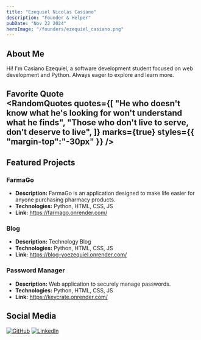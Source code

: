 ```yaml
---
title: "Ezequiel Nicolas Casiano"
description: "Founder & Helper"
pubDate: "Nov 22 2024"
heroImage: "/founders/ezequiel_casiano.png"
---
```


## About Me

Hi! I'm Casiano Ezequiel, a software development student focused on web development and Python. Always eager to explore and learn more.

**Favorite Quote**  
<RandomQuotes 
    quotes={[
        "He who doesn't know what he's looking for won't understand what he finds",
        "Those who don't live to serve, don't deserve to live",
    ]}
    marks={true}
    styles={{
        "margin-top":"-30px"
    }}
/>
---
## Featured Projects

### FarmaGo

-   **Description:** FarmaGo is an application designed to make life easier for anyone purchasing pharmacy products.
-   **Technologies:** Python, HTML, CSS, JS
-   **Link:** https://farmago.onrender.com/

### Blog

-   **Description:** Technology Blog
-   **Technologies:** Python, HTML, CSS, JS
-   **Link:** https://blog-yoezequiel.onrender.com/

### Password Manager

-   **Description:** Web application to securely manage passwords.
-   **Technologies:** Python, HTML, CSS, JS
-   **Link:** https://keycrate.onrender.com/

## Social Media

[![GitHub](https://img.shields.io/badge/github-%23121011.svg?style=for-the-badge&logo=github&logoColor=white)](https://github.com/yoezequiel)
[![LinkedIn](https://img.shields.io/badge/linkedin-%230077B5.svg?style=for-the-badge&logo=linkedin&logoColor=white)](https://www.linkedin.com/in/yoezequiel/)  
[]()